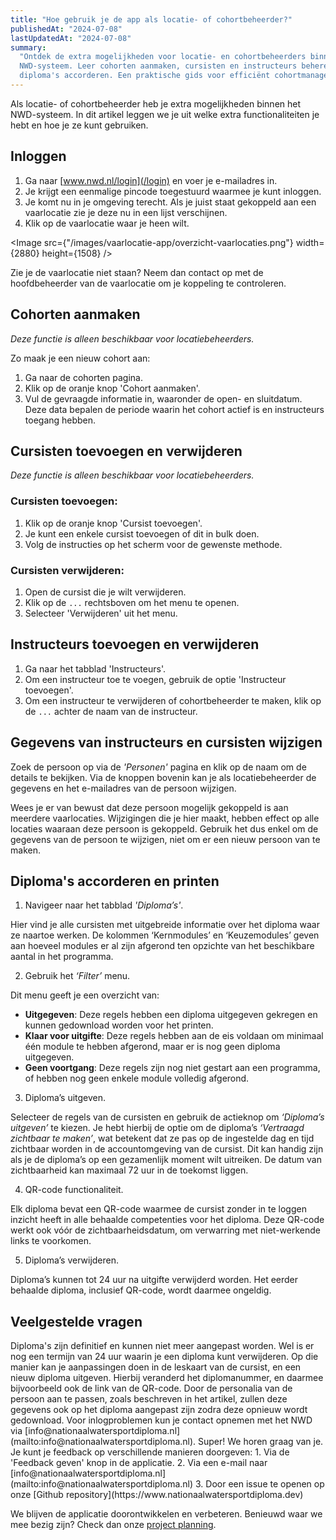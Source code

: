 ```yaml
---
title: "Hoe gebruik je de app als locatie- of cohortbeheerder?"
publishedAt: "2024-07-08"
lastUpdatedAt: "2024-07-08"
summary:
  "Ontdek de extra mogelijkheden voor locatie- en cohortbeheerders binnen het
  NWD-systeem. Leer cohorten aanmaken, cursisten en instructeurs beheren, en
  diploma's accorderen. Een praktische gids voor efficiënt cohortmanagement."
---
```


Als locatie- of cohortbeheerder heb je extra mogelijkheden binnen het
NWD-systeem. In dit artikel leggen we je uit welke extra functionaliteiten je
hebt en hoe je ze kunt gebruiken.

## Inloggen

1. Ga naar [www.nwd.nl/login](/login) en voer je e-mailadres in.
2. Je krijgt een eenmalige pincode toegestuurd waarmee je kunt inloggen.
3. Je komt nu in je omgeving terecht. Als je juist staat gekoppeld aan een
   vaarlocatie zie je deze nu in een lijst verschijnen.
4. Klik op de vaarlocatie waar je heen wilt.

<Image
  src={"/images/vaarlocatie-app/overzicht-vaarlocaties.png"}
  width={2880}
  height={1508}
/>

Zie je de vaarlocatie niet staan? Neem dan contact op met de hoofdbeheerder van
de vaarlocatie om je koppeling te controleren.

## Cohorten aanmaken

_Deze functie is alleen beschikbaar voor locatiebeheerders._

Zo maak je een nieuw cohort aan:

1. Ga naar de cohorten pagina.
2. Klik op de oranje knop 'Cohort aanmaken'.
3. Vul de gevraagde informatie in, waaronder de open- en sluitdatum. Deze data
   bepalen de periode waarin het cohort actief is en instructeurs toegang
   hebben.

## Cursisten toevoegen en verwijderen

_Deze functie is alleen beschikbaar voor locatiebeheerders._

### Cursisten toevoegen:

1. Klik op de oranje knop 'Cursist toevoegen'.
2. Je kunt een enkele cursist toevoegen of dit in bulk doen.
3. Volg de instructies op het scherm voor de gewenste methode.

### Cursisten verwijderen:

1. Open de cursist die je wilt verwijderen.
2. Klik op de `...` rechtsboven om het menu te openen.
3. Selecteer 'Verwijderen' uit het menu.

## Instructeurs toevoegen en verwijderen

1. Ga naar het tabblad 'Instructeurs'.
2. Om een instructeur toe te voegen, gebruik de optie 'Instructeur toevoegen'.
3. Om een instructeur te verwijderen of cohortbeheerder te maken, klik op de
   `...` achter de naam van de instructeur.

## Gegevens van instructeurs en cursisten wijzigen

Zoek de persoon op via de _'Personen'_ pagina en klik op de naam om de details
te bekijken. Via de knoppen bovenin kan je als locatiebeheerder de gegevens en
het e-mailadres van de persoon wijzigen.

Wees je er van bewust dat deze persoon mogelijk gekoppeld is aan meerdere
vaarlocaties. Wijzigingen die je hier maakt, hebben effect op alle locaties
waaraan deze persoon is gekoppeld. Gebruik het dus enkel om de gegevens van de
persoon te wijzigen, niet om er een nieuw persoon van te maken.

## Diploma's accorderen en printen

1. Navigeer naar het tabblad _'Diploma’s'_.

Hier vind je alle cursisten met uitgebreide informatie over het diploma waar ze
naartoe werken. De kolommen ‘Kernmodules’ en ‘Keuzemodules’ geven aan hoeveel
modules er al zijn afgerond ten opzichte van het beschikbare aantal in het
programma.

2. Gebruik het _‘Filter’_ menu.

Dit menu geeft je een overzicht van:

- **Uitgegeven**: Deze regels hebben een diploma uitgegeven gekregen en kunnen
  gedownload worden voor het printen.
- **Klaar voor uitgifte**: Deze regels hebben aan de eis voldaan om minimaal één
  module te hebben afgerond, maar er is nog geen diploma uitgegeven.
- **Geen voortgang**: Deze regels zijn nog niet gestart aan een programma, of
  hebben nog geen enkele module volledig afgerond.

3. Diploma’s uitgeven.

Selecteer de regels van de cursisten en gebruik de actieknop om _‘Diploma’s
uitgeven’_ te kiezen. Je hebt hierbij de optie om de diploma’s _‘Vertraagd
zichtbaar te maken’_, wat betekent dat ze pas op de ingestelde dag en tijd
zichtbaar worden in de accountomgeving van de cursist. Dit kan handig zijn als
je de diploma’s op een gezamenlijk moment wilt uitreiken. De datum van
zichtbaarheid kan maximaal 72 uur in de toekomst liggen.

4. QR-code functionaliteit.

Elk diploma bevat een QR-code waarmee de cursist zonder in te loggen inzicht
heeft in alle behaalde competenties voor het diploma. Deze QR-code werkt ook
vóór de zichtbaarheidsdatum, om verwarring met niet-werkende links te voorkomen.

5. Diploma’s verwijderen.

Diploma’s kunnen tot 24 uur na uitgifte verwijderd worden. Het eerder behaalde
diploma, inclusief QR-code, wordt daarmee ongeldig.

## Veelgestelde vragen

<dl className="divide-y divide-slate-900/10 rounded-lg border border-slate-900/10">

<Faq question="Ik heb verkeerde competenties op het diploma staan, kan ik dit nog aanpassen?">
  Diploma's zijn definitief en kunnen niet meer aangepast worden. Wel is er nog
  een termijn van 24 uur waarin je een diploma kunt verwijderen. Op die manier
  kan je aanpassingen doen in de leskaart van de cursist, en een nieuw diploma
  uitgeven. Hierbij veranderd het diplomanummer, en daarmee bijvoorbeeld ook de
  link van de QR-code.
</Faq>

<Faq question="De personalia op het diploma kloppen niet, kan ik dit nog aanpassen?">
  Door de personalia van de persoon aan te passen, zoals beschreven in het
  artikel, zullen deze gegevens ook op het diploma aangepast zijn zodra deze
  opnieuw wordt gedownload.
</Faq>

<Faq question="Ik heb een probleem met inloggen, wie kan ik contacteren?">
  Voor inlogproblemen kun je contact opnemen met het NWD via
  [info@nationaalwatersportdiploma.nl](mailto:info@nationaalwatersportdiploma.nl).
</Faq>

<Faq question="Ik heb een bug gevonden, wil graag een functionaliteit voorstellen of heb andere feedback op de applicatie.">
Super! We horen graag van je. Je kunt je feedback op verschillende manieren doorgeven:
1. Via de 'Feedback geven' knop in de applicatie.
2. Via een e-mail naar [info@nationaalwatersportdiploma.nl](mailto:info@nationaalwatersportdiploma.nl)
3. Door een issue te openen op onze [Github repository](https://www.nationaalwatersportdiploma.dev)
</Faq>
</dl>

We blijven de applicatie doorontwikkelen en verbeteren. Benieuwd waar we mee
bezig zijn? Check dan onze
[project planning](https://github.com/orgs/buchungapp/projects/3).
